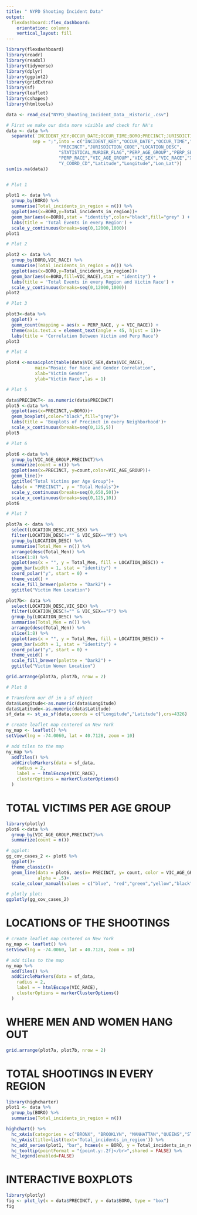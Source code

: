 ---
title: " NYPD Shooting Incident Data"
output: 
  flexdashboard::flex_dashboard:
    orientation: columns
    vertical_layout: fill
---

```{r setup, include=FALSE}
library(flexdashboard)
library(readr)
library(readxl)
library(tidyverse)
library(dplyr)
library(ggplot2)
library(gridExtra)
library(sf)
library(leaflet)
library(cshapes)
library(htmltools)

data <- read_csv("NYPD_Shooting_Incident_Data__Historic_.csv")

# First we make our data more visible and check for NA's
data <- data %>%
  separate(`INCIDENT_KEY;OCCUR_DATE;OCCUR_TIME;BORO;PRECINCT;JURISDICTION_CODE;LOCATION_DESC;STATISTICAL_MURDER_FLAG;PERP_AGE_GROUP;PERP_SEX;PERP_RACE;VIC_AGE_GROUP;VIC_SEX;VIC_RACE;X_COORD_CD;Y_COORD_CD;Latitude;Longitude;Lon_Lat`,
          sep = ";",into = c("INCIDENT_KEY","OCCUR_DATE","OCCUR_TIME","BORO",
                    "PRECINCT","JURISDICTION_CODE","LOCATION_DESC",
                    "STATISTICAL_MURDER_FLAG","PERP_AGE_GROUP","PERP_SEX",
                    "PERP_RACE","VIC_AGE_GROUP","VIC_SEX","VIC_RACE","X_COORD_CD",
                    "Y_COORD_CD","Latitude","Longitude","Lon_Lat"))
sum(is.na(data))


# Plot 1 

plot1 <- data %>%
  group_by(BORO) %>%
  summarise(Total_incidents_in_region = n()) %>%
  ggplot(aes(x=BORO,y=Total_incidents_in_region))+
  geom_bar(aes(x=BORO),stat = "identity",color="black",fill="grey" ) +
  labs(title = 'Total Events in every Region') +
  scale_y_continuous(breaks=seq(0,12000,1000))
plot1

# Plot 2

plot2 <- data %>%
  group_by(BORO,VIC_RACE) %>%
  summarise(Total_incidents_in_region = n()) %>%
  ggplot(aes(x=BORO,y=Total_incidents_in_region))+
  geom_bar(aes(x=BORO,fill=VIC_RACE),stat = "identity") +
  labs(title = 'Total Events in every Region and Victim Race') +
  scale_y_continuous(breaks=seq(0,12000,1000))
plot2

# Plot 3

plot3<-data %>%
  ggplot() +
  geom_count(mapping = aes(x = PERP_RACE, y = VIC_RACE)) +
  theme(axis.text.x = element_text(angle = 45, hjust = 1))+
  labs(title = 'Correlation Between Victim and Perp Race')
plot3

# Plot 4

plot4 <-mosaicplot(table(data$VIC_SEX,data$VIC_RACE),
           main="Mosaic for Race and Gender Correlation",
           xlab="Victim Gender",
           ylab="Victim Race",las = 1)

# Plot 5

data$PRECINCT<- as.numeric(data$PRECINCT)
plot5 <-data %>%
  ggplot(aes(x=PRECINCT,y=BORO))+
  geom_boxplot(,color="black",fill="grey")+
  labs(title = 'Boxplots of Precinct in every Neighborhood')+
  scale_x_continuous(breaks=seq(0,125,5))
plot5

# Plot 6

plot6 <-data %>%
  group_by(VIC_AGE_GROUP,PRECINCT)%>%
  summarize(count = n()) %>%
  ggplot(aes(x=PRECINCT, y=count,color=VIC_AGE_GROUP))+
  geom_line()+
  ggtitle("Total Victims per Age Group")+
  labs(x = "PRECINCT", y = "Total Medals")+
  scale_y_continuous(breaks=seq(0,650,50))+
  scale_x_continuous(breaks=seq(0,125,10))
plot6

# Plot 7

plot7a <- data %>%
  select(LOCATION_DESC,VIC_SEX) %>%
  filter(LOCATION_DESC!="" & VIC_SEX=="M") %>%
  group_by(LOCATION_DESC) %>%
  summarise(Total_Men = n()) %>%
  arrange(desc(Total_Men)) %>%
  slice(1:8) %>%
  ggplot(aes(x = "", y = Total_Men, fill = LOCATION_DESC)) +
  geom_bar(width = 1, stat = "identity") +
  coord_polar("y", start = 0) +
  theme_void() +
  scale_fill_brewer(palette = "Dark2") +
  ggtitle("Victim Men Location")

plot7b<- data %>%
  select(LOCATION_DESC,VIC_SEX) %>%
  filter(LOCATION_DESC!="" & VIC_SEX=="F") %>%
  group_by(LOCATION_DESC) %>%
  summarise(Total_Men = n()) %>%
  arrange(desc(Total_Men)) %>%
  slice(1:8) %>%
  ggplot(aes(x = "", y = Total_Men, fill = LOCATION_DESC)) +
  geom_bar(width = 1, stat = "identity") +
  coord_polar("y", start = 0) +
  theme_void() +
  scale_fill_brewer(palette = "Dark2") +
  ggtitle("Victim Women Location")

grid.arrange(plot7a, plot7b, nrow = 2)

# Plot 8

# Transform our df in a sf object
data$Longitude<-as.numeric(data$Longitude)
data$Latitude<-as.numeric(data$Latitude)
sf_data <- st_as_sf(data,coords = c("Longitude","Latitude"),crs=4326)

# create leaflet map centered on New York
ny_map <- leaflet() %>% 
setView(lng = -74.0060, lat = 40.7128, zoom = 10)

# add tiles to the map
ny_map %>% 
  addTiles() %>% 
  addCircleMarkers(data = sf_data,
    radius = 2,
    label = ~ htmlEscape(VIC_RACE),
    clusterOptions = markerClusterOptions()
  ) 

```


# TOTAL VICTIMS PER AGE GROUP

```{r}
library(plotly)
plot6 <-data %>%
  group_by(VIC_AGE_GROUP,PRECINCT)%>%
  summarize(count = n())

# ggplot:
gg_cov_cases_2 <- plot6 %>%
  ggplot()+
  theme_classic()+
  geom_line(data = plot6, aes(x= PRECINCT, y= count, color = VIC_AGE_GROUP), size= .25, 
            alpha = .5)+
  scale_colour_manual(values = c("blue", "red","green","yellow","black","orange"))

# plotly plot:  
ggplotly(gg_cov_cases_2)
```


# LOCATIONS OF THE SHOOTINGS

```{r}
# create leaflet map centered on New York
ny_map <- leaflet() %>% 
setView(lng = -74.0060, lat = 40.7128, zoom = 10)

# add tiles to the map
ny_map %>% 
  addTiles() %>% 
  addCircleMarkers(data = sf_data,
    radius = 2,
    label = ~ htmlEscape(VIC_RACE),
    clusterOptions = markerClusterOptions()
  ) 
```

# WHERE MEN AND WOMEN HANG OUT

```{r}
grid.arrange(plot7a, plot7b, nrow = 2)
```

# TOTAL SHOOTINGS IN EVERY REGION

```{r}
library(highcharter)
plot1 <- data %>%
  group_by(BORO) %>%
  summarise(Total_incidents_in_region = n())

highchart() %>% 
  hc_xAxis(categories = c("BRONX", "BROOKLYN", "MANHATTAN","QUEENS","STATEN ISLAND")) %>%
  hc_yAxis(title=list(text='Total_incidents_in_region')) %>%
  hc_add_series(plot1, "bar", hcaes(x = BORO, y = Total_incidents_in_region, color=c("blue", "red","green","yellow","black"))) %>% 
  hc_tooltip(pointFormat = "{point.y:.2f}</br>",shared = FALSE) %>% 
  hc_legend(enabled=FALSE)
```

# INTERACTIVE BOXPLOTS

```{r}
library(plotly)
fig <- plot_ly(x = data$PRECINCT, y = data$BORO, type = "box")
fig
```


